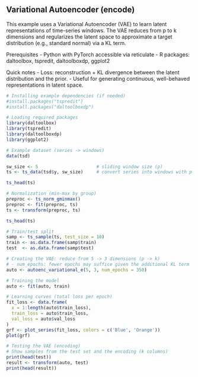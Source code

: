 ## Variational Autoencoder (encode)

This example uses a Variational Autoencoder (VAE) to learn latent representations of time-series windows. The VAE reduces from p to k dimensions and regularizes the latent space to approximate a target distribution (e.g., standard normal) via a KL term.

Prerequisites
- Python with PyTorch accessible via reticulate
- R packages: daltoolbox, tspredit, daltoolboxdp, ggplot2

Quick notes
- Loss: reconstruction + KL divergence between the latent distribution and the prior.
- Useful for generating continuous, well-behaved representations in latent space.

```r
# Installing example dependencies (if needed)
#install.packages("tspredit")
#install.packages("daltoolboxdp")
```

```r
# Loading required packages
library(daltoolbox)
library(tspredit)
library(daltoolboxdp)
library(ggplot2)
```

```r
# Example dataset (series -> windows)
data(tsd)

sw_size <- 5                      # sliding window size (p)
ts <- ts_data(tsd$y, sw_size)     # convert series into windows with p columns

ts_head(ts)
```

```r
# Normalization (min-max by group)
preproc <- ts_norm_gminmax()
preproc <- fit(preproc, ts)
ts <- transform(preproc, ts)

ts_head(ts)
```

```r
# Train/test split
samp <- ts_sample(ts, test_size = 10)
train <- as.data.frame(samp$train)
test  <- as.data.frame(samp$test)
```

```r
# Creating the VAE: reduce from 5 -> 3 dimensions (p -> k)
# - num_epochs: fewer epochs may suffice given the additional KL term
auto <- autoenc_variational_e(5, 3, num_epochs = 350)

# Training the model
auto <- fit(auto, train)
```

```r
# Learning curves (total loss per epoch)
fit_loss <- data.frame(
  x = 1:length(auto$train_loss),
  train_loss = auto$train_loss,
  val_loss = auto$val_loss
)
grf <- plot_series(fit_loss, colors = c('Blue', 'Orange'))
plot(grf)
```

```r
# Testing the VAE (encoding)
# Show samples from the test set and the encoding (k columns)
print(head(test))
result <- transform(auto, test)
print(head(result))
```

